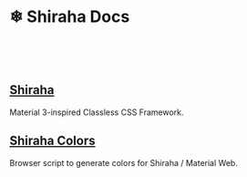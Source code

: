 # ❄ Shiraha Docs

<br />
<br />
<br />

## [Shiraha](/docs/stories-packages-shiraha--docs)

Material 3-inspired Classless CSS Framework.

## [Shiraha Colors](/docs/stories-packages-shiraha-colors--docs)

Browser script to generate colors for Shiraha / Material Web.
